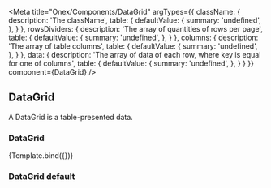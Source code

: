 

<Meta
    title="Onex/Components/DataGrid"
    argTypes={{
        className: {
            description: 'The className',
            table: {
                defaultValue: {
                    summary: 'undefined',
                },
            }
        },
        rowsDividers: {
          description: 'The array of quantities of rows per page',
          table: {
              defaultValue: {
                  summary: 'undefined',
              },
          }
        },
        columns: {
            description: 'The array of table columns',
            table: {
                defaultValue: {
                    summary: 'undefined',
                },
            }
        },
        data: {
            description: 'The array of data of each row, where key is equal for one of columns',
            table: {
                defaultValue: {
                    summary: 'undefined',
                },
            }
        }
    }}
    component={DataGrid}
/>



## DataGrid

A DataGrid is a table-presented data.

### DataGrid
<Canvas>
    <Story
        name="Demo"
        args={{
            className: { control: 'text' },
            columns: [
            {
                Header: 'Hospital',
                columns: [
                    {
                        Header: 'ID',
                        accessor: 'id',
                    },
                    {
                        Header: 'Study',
                        accessor: 'study',
                    },
                    {
                        Header: 'Country',
                        accessor: 'country',
                    },
                    {
                        Header: 'Category',
                        accessor: 'category',
                    },
                    {
                        Header: 'Created',
                        accessor: 'created',
                    },
                ],
            }],
            data: [
                {
                    id: 'M12345',
                    study: 'United States30',
                    country: 'United States10',
                    category: 'Manegement',
                    created: '26 Aug 20100',
                }
            ],
            rowsDividers: [5, 10, 15, 20]
            }}>
        {Template.bind({})}
    </Story>
</Canvas>

<ArgsTable story="Demo" />

### DataGrid default

<Canvas>
    <Story name="Default" story={stories.Default} />
</Canvas>
